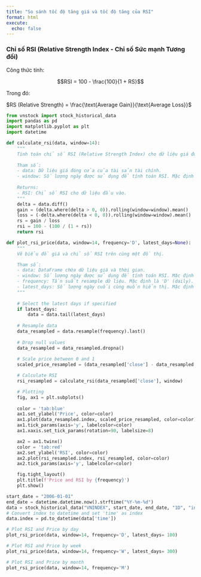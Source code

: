 ```yaml
---
title: "So sánh tốc độ tăng giá và tốc độ tăng của RSI"
format: html
execute:
  echo: false
---
```


### Chỉ số RSI (Relative Strength Index - Chỉ số Sức mạnh Tương đối) 

Công thức tính: 

$$RSI = 100 - \frac{100}{1 + RS}$$

Trong đó:

$RS (Relative Strength) = \frac{\text{Average Gain}}{\text{Average Loss}}$


```python
from vnstock import stock_historical_data
import pandas as pd
import matplotlib.pyplot as plt
import datetime
```


```python
def calculate_rsi(data, window=14):
    """
    Tính toán chỉ số RSI (Relative Strength Index) cho dữ liệu giá đóng cửa của một tài sản tài chính.
    
    Tham số:
    - data: Dữ liệu giá đóng cửa của tài sản tài chính.
    - window: Số lượng ngày được sử dụng để tính toán RSI. Mặc định là 14.
    
    Returns:
    - RSI: Chỉ số RSI cho dữ liệu đầu vào.
    """
    delta = data.diff()
    gain = (delta.where(delta > 0, 0)).rolling(window=window).mean()
    loss = (-delta.where(delta < 0, 0)).rolling(window=window).mean()
    rs = gain / loss
    rsi = 100 - (100 / (1 + rs))
    return rsi

def plot_rsi_price(data, window=14, frequency='D', latest_days=None):
    """
    Vẽ biểu đồ giá và chỉ số RSI trên cùng một đồ thị.

    Tham số:
    - data: DataFrame chứa dữ liệu giá và thời gian.
    - window: Số lượng ngày được sử dụng để tính toán RSI. Mặc định là 14.
    - frequency: Tần suất resample dữ liệu. Mặc định là 'D' (daily). Các giá trị có thể là 'W' (weekly), 'M' (monthly), hoặc 'Q' (quarterly).
    - latest_days: Số lượng ngày cuối cùng muốn hiển thị. Mặc định là None (hiển thị tất cả).
    """
        
    # Select the latest days if specified
    if latest_days:
        data = data.tail(latest_days)
    
    # Resample data
    data_resampled = data.resample(frequency).last()           
    
    # Drop null values
    data_resampled = data_resampled.dropna()
    
    # Scale price between 0 and 1
    scaled_price_resampled = (data_resampled['close'] - data_resampled['close'].min()) / (data_resampled['close'].max() - data_resampled['close'].min()) * 100

    # Calculate RSI
    rsi_resampled = calculate_rsi(data_resampled['close'], window)

    # Plotting    
    fig, ax1 = plt.subplots()
    
    color = 'tab:blue'
    ax1.set_ylabel('Price', color=color)
    ax1.plot(data_resampled.index, scaled_price_resampled, color=color)
    ax1.tick_params(axis='y', labelcolor=color)
    ax1.xaxis.set_tick_params(rotation=90, labelsize=8)

    ax2 = ax1.twinx()  
    color = 'tab:red'
    ax2.set_ylabel('RSI', color=color)  
    ax2.plot(rsi_resampled.index, rsi_resampled, color=color)
    ax2.tick_params(axis='y', labelcolor=color)

    fig.tight_layout() 
    plt.title(f'Price and RSI by {frequency}')     
    plt.show()

```


```python
start_date = "2006-01-01"
end_date = datetime.datetime.now().strftime("%Y-%m-%d")
data = stock_historical_data("VNINDEX", start_date, end_date, "1D", "index", source='TCBS')
# Convert index to datetime and set 'time' as index
data.index = pd.to_datetime(data['time'])
```


```python
# Plot RSI and Price by day
plot_rsi_price(data, window=14, frequency='D', latest_days= 100)
```

```python
# Plot RSI and Price by week
plot_rsi_price(data, window=14, frequency='W', latest_days= 300)
```

```python
# Plot RSI and Price by month
plot_rsi_price(data, window=14, frequency='M')
```